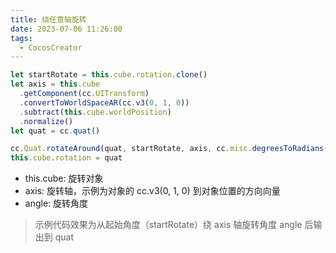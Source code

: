 ```yaml
---
title: 绕任意轴旋转
date: 2023-07-06 11:26:00
tags:
  - CocosCreator
---
```


```typescript
let startRotate = this.cube.rotation.clone()
let axis = this.cube
  .getComponent(cc.UITransform)
  .convertToWorldSpaceAR(cc.v3(0, 1, 0))
  .subtract(this.cube.worldPosition)
  .normalize()
let quat = cc.quat()

cc.Quat.rotateAround(quat, startRotate, axis, cc.misc.degreesToRadians(angle))
this.cube.rotation = quat
```

- this.cube: 旋转对象
- axis: 旋转轴，示例为对象的 cc.v3(0, 1, 0) 到对象位置的方向向量
- angle: 旋转角度

> 示例代码效果为从起始角度（startRotate）绕 axis 轴旋转角度 angle 后输出到 quat
